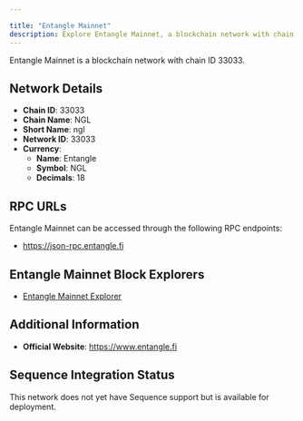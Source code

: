 ```yaml
---

title: "Entangle Mainnet"
description: Explore Entangle Mainnet, a blockchain network with chain ID 33033. Learn about its native currency, Entangle, and how to interact with the network.
---
```




Entangle Mainnet is a blockchain network with chain ID 33033.

## Network Details

- **Chain ID**: 33033
- **Chain Name**: NGL
- **Short Name**: ngl
- **Network ID**: 33033
- **Currency**: 
  - **Name**: Entangle
  - **Symbol**: NGL
  - **Decimals**: 18

## RPC URLs

Entangle Mainnet can be accessed through the following RPC endpoints:

- https://json-rpc.entangle.fi

## Entangle Mainnet Block Explorers

- [Entangle Mainnet Explorer](https://explorer.entangle.fi)

## Additional Information

- **Official Website**: https://www.entangle.fi

## Sequence Integration Status

This network does not yet have Sequence support but is available for deployment.

